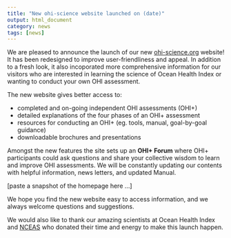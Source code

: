 ```yaml
---
title: "New ohi-science website launched on (date)"
output: html_document
category: news
tags: [news]
---
```


We are pleased to announce the launch of our new [ohi-science.org](http://ohi-science.org/) website! It has been redesigned to improve user-friendliness and appeal. In addition to a fresh look, it also incoporated more comprehensive information for our visitors who are interested in learning the science of Ocean Health Index or wanting to conduct your own OHI assessment. 

The new website gives better access to:

* completed and on-going independent OHI assessments (OHI+)
* detailed explanations of the four phases of an OHI+ assessment
* resources for conducting an OHI+ (eg. tools, manual, goal-by-goal guidance)
* downloadable brochures and presentations

Amongst the new features the site sets up an **OHI+ Forum** where OHI+ participants could ask questions and share your collective wisdom to learn and improve OHI assessments.  We will be constantly updating our contents with helpful information, news letters, and updated Manual.  

[paste a snapshot of the homepage here ...]

We hope you find the new website easy to access information, and we always welcome questions and suggestions. 

We would also like to thank our amazing scientists at Ocean Health Index and [NCEAS](https://www.nceas.ucsb.edu/) who donated their time and energy to make this launch happen. 


